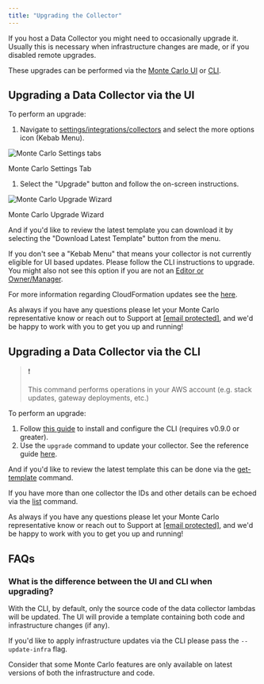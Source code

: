 ```yaml
---
title: "Upgrading the Collector"
---
```


If you host a Data Collector you might need to occasionally upgrade it. Usually this is necessary when infrastructure changes are made, or if you disabled remote upgrades.

These upgrades can be performed via the [Monte Carlo UI](/docs/upgrading-the-data-collector#upgrading-a-data-collector-via-the-ui) or [CLI](/docs/upgrading-the-data-collector#upgrading-a-data-collector-via-the-cli).

## Upgrading a Data Collector via the UI

To perform an upgrade:

1. Navigate to [settings/integrations/collectors](https://getmontecarlo.com/settings/integrations/collectors) and select the more options icon (Kebab Menu).

![Monte Carlo Settings tabs](/images/c81e17c-Screenshot_2023-07-31_at_4.35.17_PM.png)

Monte Carlo Settings Tab

1. Select the "Upgrade" button and follow the on-screen instructions.

![Monte Carlo Upgrade Wizard](/images/66579b1-Screenshot_2023-07-31_at_4.33.36_PM.png)

Monte Carlo Upgrade Wizard

And if you'd like to review the latest template you can download it by selecting the "Download Latest Template" button from the menu.

If you don't see a "Kebab Menu" that means your collector is not currently eligible for UI based updates. Please follow the CLI instructions to upgrade. You might also not see this option if you are not an [Editor or Owner/Manager](/docs/authorization#managed-roles-and-groups).

For more information regarding CloudFormation updates see the [here](https://docs.aws.amazon.com/AWSCloudFormation/latest/UserGuide/using-cfn-updating-stacks.html).

As always if you have any questions please let your Monte Carlo representative know or reach out to Support at [\[email protected\]](/cdn-cgi/l/email-protection#a5d6d0d5d5cad7d1e5c8cacbd1c0c6c4d7c9cac1c4d1c48bc6cac8), and we'd be happy to work with you to get you up and running!

## Upgrading a Data Collector via the CLI

> ❗️
> 
> This command performs operations in your AWS account (e.g. stack updates, gateway deployments, etc.)

To perform an upgrade:

1. Follow [this guide](/docs/using-the-cli) to install and configure the CLI (requires v0.9.0 or greater).
2. Use the `upgrade` command to update your collector. See the reference guide [here](https://clidocs.getmontecarlo.com/#montecarlo-collectors-upgrade).

And if you'd like to review the latest template this can be done via the [get-template](https://clidocs.getmontecarlo.com/#montecarlo-collectors-get-template) command.

If you have more than one collector the IDs and other details can be echoed via the [list](https://clidocs.getmontecarlo.com/#montecarlo-collectors-list) command.

As always if you have any questions please let your Monte Carlo representative know or reach out to Support at [\[email protected\]](/cdn-cgi/l/email-protection#3f4c4a4f4f504d4b7f5250514b5a5c5e4d53505b5e4b5e115c5052), and we'd be happy to work with you to get you up and running!

## FAQs

### What is the difference between the UI and CLI when upgrading?

With the CLI, by default, only the source code of the data collector lambdas will be updated. The UI will provide a template containing both code and infrastructure changes (if any).

If you'd like to apply infrastructure updates via the CLI please pass the `--update-infra` flag.

Consider that some Monte Carlo features are only available on latest versions of both the infrastructure and code.